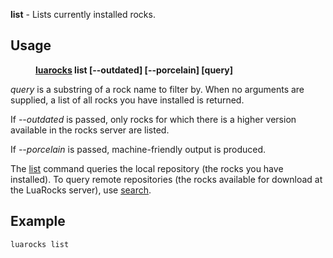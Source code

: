 '''list''' - Lists currently installed rocks.

== Usage ==

:'''[[luarocks]] list <nowiki> [--outdated] [--porcelain] [query]</nowiki>'''

''query'' is a substring of a rock name to filter by. When no arguments are supplied, a list of all rocks you have installed is returned.

If ''--outdated'' is passed, only rocks for which there is a higher version available in the rocks server are listed.

If ''--porcelain'' is passed, machine-friendly output is produced.

The [[list]] command queries the local repository (the rocks you have installed). To query remote repositories (the rocks available for download at the LuaRocks server), use [[search]].

== Example ==

 luarocks list
